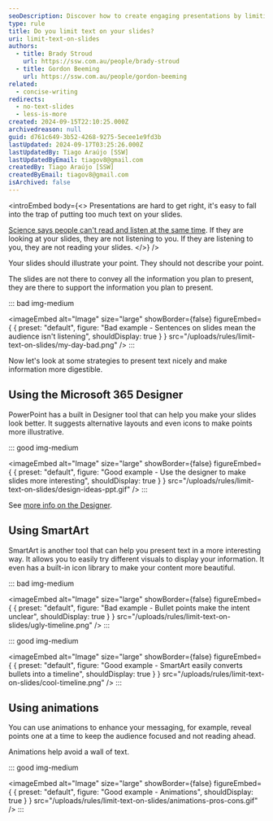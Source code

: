 ```yaml
---
seoDescription: Discover how to create engaging presentations by limiting text on your slides
type: rule
title: Do you limit text on your slides?
uri: limit-text-on-slides
authors:
  - title: Brady Stroud
    url: https://ssw.com.au/people/brady-stroud
  - title: Gordon Beeming
    url: https://ssw.com.au/people/gordon-beeming
related:
  - concise-writing
redirects:
  - no-text-slides
  - less-is-more
created: 2024-09-15T22:10:25.000Z
archivedreason: null
guid: d761c649-3b52-4268-9275-5ecee1e9fd3b
lastUpdated: 2024-09-17T03:25:26.000Z
lastUpdatedBy: Tiago Araújo [SSW]
lastUpdatedByEmail: tiagov8@gmail.com
createdBy: Tiago Araújo [SSW]
createdByEmail: tiagov8@gmail.com
isArchived: false
---
```


<introEmbed
  body={<>
Presentations are hard to get right, it's easy to fall into the trap of putting too much text on your slides.

[Science says people can't read and listen at the same time](https://www.linkedin.com/pulse/science-says-you-cant-read-listen-same-time-andrea-pacini). If they are looking at your slides, they are not listening to you. If they are listening to you, they are not reading your slides.
  </>}
/>
<youtubeEmbed url="https://www.youtube.com/watch?v=-NVXHOavBpA" description="Video: PowerPoint Sucks and Why It Shouldn't (5 min)" />

Your slides should illustrate your point. They should not describe your point.

The slides are not there to convey all the information you plan to present, they are there to support the information you plan to present.

::: bad img-medium

<imageEmbed
  alt="Image"
  size="large"
  showBorder={false}
  figureEmbed={ {
    preset: "default",
    figure: "Bad example - Sentences on slides mean the audience isn't listening",
    shouldDisplay: true
  } }
  src="/uploads/rules/limit-text-on-slides/my-day-bad.png"
/>
:::

Now let's look at some strategies to present text nicely and make information more digestible.

## Using the Microsoft 365 Designer

PowerPoint has a built in Designer tool that can help you make your slides look better. It suggests alternative layouts and even icons to make points more illustrative.

::: good img-medium

<imageEmbed
  alt="Image"
  size="large"
  showBorder={false}
  figureEmbed={ {
    preset: "default",
    figure: "Good example - Use the designer to make slides more interesting",
    shouldDisplay: true
  } }
  src="/uploads/rules/limit-text-on-slides/design-ideas-ppt.gif"
/>
:::

See [more info on the Designer](https://support.microsoft.com/en-us/office/create-professional-slide-layouts-with-designer-53c77d7b-dc40-45c2-b684-81415eac0617).

## Using SmartArt

SmartArt is another tool that can help you present text in a more interesting way. It allows you to easily try different visuals to display your information. It even has a built-in icon library to make your content more beautiful.

::: bad img-medium

<imageEmbed
  alt="Image"
  size="large"
  showBorder={false}
  figureEmbed={ {
    preset: "default",
    figure: "Bad example - Bullet points make the intent unclear",
    shouldDisplay: true
  } }
  src="/uploads/rules/limit-text-on-slides/ugly-timeline.png"
/>
:::

::: good img-medium

<imageEmbed
  alt="Image"
  size="large"
  showBorder={false}
  figureEmbed={ {
    preset: "default",
    figure: "Good example - SmartArt easily converts bullets into a timeline",
    shouldDisplay: true
  } }
  src="/uploads/rules/limit-text-on-slides/cool-timeline.png"
/>
:::

## Using animations

You can use animations to enhance your messaging, for example, reveal points one at a time to keep the audience focused and not reading ahead.

Animations help avoid a wall of text.

::: good img-medium

<imageEmbed
  alt="Image"
  size="large"
  showBorder={false}
  figureEmbed={ {
    preset: "default",
    figure: "Good example - Animations",
    shouldDisplay: true
  } }
  src="/uploads/rules/limit-text-on-slides/animations-pros-cons.gif"
/>
:::
